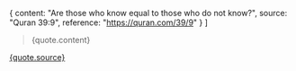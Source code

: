   {
    content: "Are those who know equal to those who do not know?",
    source: "Quran 39:9",
    reference: "https://quran.com/39/9"
  }
]


<blockquote><p>{quote.content}</p></blockquote>
<a href={quote.reference}><p>{quote.source}</p></a>
